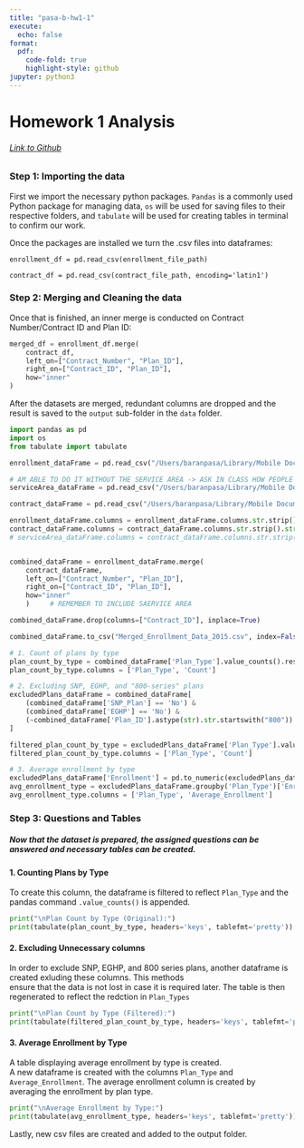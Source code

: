 ```yaml
---
title: "pasa-b-hw1-1"
execute:
  echo: false
format:
  pdf:
    code-fold: true
    highlight-style: github
jupyter: python3
---
```


# Homework 1 Analysis
###### [Link to Github](https://github.com/BaranPasa2/homework1)

### Step 1: Importing the data 
First we import the necessary python packages.
`Pandas` is a commonly used Python package for managing data, `os` will be used for saving files to their respective folders, and `tabulate` will be used for creating tables in terminal to confirm our work.

Once the packages are installed we turn the .csv files into dataframes:

`enrollment_df = pd.read_csv(enrollment_file_path)`

`contract_df = pd.read_csv(contract_file_path, encoding='latin1')`

### Step 2: Merging and Cleaning the data
Once that is finished, an inner merge is conducted on Contract Number/Contract ID and Plan ID:
```python
merged_df = enrollment_df.merge(
    contract_df,
    left_on=["Contract_Number", "Plan_ID"],
    right_on=["Contract_ID", "Plan_ID"],
    how="inner"
)
```

After the datasets are merged, redundant columns are dropped and the result is saved to the `output` sub-folder in the `data` folder.

```python
import pandas as pd
import os
from tabulate import tabulate

enrollment_dataFrame = pd.read_csv("/Users/baranpasa/Library/Mobile Documents/com~apple~CloudDocs/Desktop/Emory/Junior Year/Junior Spring/ECON 470/ECON 470 Python /homework1/homework1/data/input/CPSC_Enrollment_Info_2015_01.csv")

# AM ABLE TO DO IT WITHOUT THE SERVICE AREA -> ASK IN CLASS HOW PEOPLE DID IT
serviceArea_dataFrame = pd.read_csv("/Users/baranpasa/Library/Mobile Documents/com~apple~CloudDocs/Desktop/Emory/Junior Year/Junior Spring/ECON 470/ECON 470 Python /homework1/homework1/data/input/MA_Cnty_SA_2015_01.csv")

contract_dataFrame = pd.read_csv("/Users/baranpasa/Library/Mobile Documents/com~apple~CloudDocs/Desktop/Emory/Junior Year/Junior Spring/ECON 470/ECON 470 Python /homework1/homework1/data/input/CPSC_Contract_Info_2015_01.csv", encoding='latin1')

enrollment_dataFrame.columns = enrollment_dataFrame.columns.str.strip().str.replace(" ", "_")
contract_dataFrame.columns = contract_dataFrame.columns.str.strip().str.replace(" ", "_")
# serviceArea_dataFrame.columns = contract_dataFrame.columns.str.strip().str.replace(" ", "_") UNCOMMENT OUT ONCE FIXED


combined_dataFrame = enrollment_dataFrame.merge(
    contract_dataFrame, 
    left_on=["Contract_Number", "Plan_ID"],
    right_on=["Contract_ID", "Plan_ID"],
    how="inner"
    )     # REMEMBER TO INCLUDE SAERVICE AREA

combined_dataFrame.drop(columns=["Contract_ID"], inplace=True)

combined_dataFrame.to_csv("Merged_Enrollment_Data_2015.csv", index=False)

# 1. Count of plans by type
plan_count_by_type = combined_dataFrame['Plan_Type'].value_counts().reset_index()
plan_count_by_type.columns = ['Plan_Type', 'Count']

# 2. Excluding SNP, EGHP, and "800-series" plans
excludedPlans_dataFrame = combined_dataFrame[
    (combined_dataFrame['SNP_Plan'] == 'No') &
    (combined_dataFrame['EGHP'] == 'No') &
    (~combined_dataFrame['Plan_ID'].astype(str).str.startswith("800"))
]

filtered_plan_count_by_type = excludedPlans_dataFrame['Plan_Type'].value_counts().reset_index()
filtered_plan_count_by_type.columns = ['Plan_Type', 'Count']

# 3. Average enrollment by type
excludedPlans_dataFrame['Enrollment'] = pd.to_numeric(excludedPlans_dataFrame['Enrollment'], errors='coerce')
avg_enrollment_type = excludedPlans_dataFrame.groupby('Plan_Type')['Enrollment'].mean().reset_index()
avg_enrollment_type.columns = ['Plan_Type', 'Average_Enrollment']
```


### Step 3: Questions and Tables
##### Now that the dataset is prepared, the assigned questions can be answered and necessary tables can be created.

#### 1. Counting Plans by Type
To create this column, the dataframe is filtered to reflect `Plan_Type` and the pandas command `.value_counts()` is appended.
```python
print("\nPlan Count by Type (Original):")
print(tabulate(plan_count_by_type, headers='keys', tablefmt='pretty'))
```

#### 2. Excluding Unnecessary columns
In order to exclude SNP, EGHP, and 800 series plans, another dataframe is created exluding these columns. This methods<br> ensure that the data is not lost in case it is required later.
The table is then regenerated to reflect the redction in `Plan_Types`
```python
print("\nPlan Count by Type (Filtered):")
print(tabulate(filtered_plan_count_by_type, headers='keys', tablefmt='pretty'))
```

#### 3. Average Enrollment by Type
A table displaying average enrollment by type is created. <br> A new dataframe is created with the columns `Plan_Type` and `Average_Enrollment`.
The average enrollment column is created by averaging the enrollment by plan type.
```python
print("\nAverage Enrollment by Type:")
print(tabulate(avg_enrollment_type, headers='keys', tablefmt='pretty'))
```

Lastly, new csv files are created and added to the output folder.